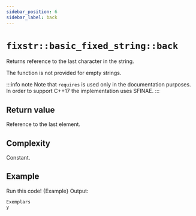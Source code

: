 ```yaml
---
sidebar_position: 6 
sidebar_label: back
---
```


# `fixstr::basic_fixed_string::back`


<CppOverloadList>
    <CppOverload num={1} code={Overload1} />
    <CppOverload num={2} code={Overload2} />
</CppOverloadList>

Returns reference to the last character in the string.

The function is not provided for empty strings.

:::info note
Note that `requires` is used only in the documentation purposes. 
In order to support C++17 the implementation uses SFINAE.
:::

## Return value

Reference to the last element.

## Complexity

Constant.

## Example

<LinkButton link="https://godbolt.org/z/MoPbaoMv8">Run this code!</LinkButton>
<CodeBlock className="language-cpp">{Example}</CodeBlock>
Output:

```
Exemplars
y
```
